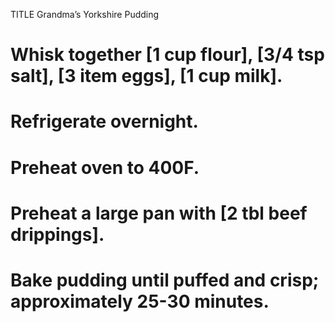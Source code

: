 TITLE Grandma's Yorkshire Pudding

# Whisk together [1 cup flour], [3/4 tsp salt], [3 item eggs], [1 cup milk].
# Refrigerate overnight.
# Preheat oven to 400F.
# Preheat a large pan with [2 tbl beef drippings].
# Bake pudding until puffed and crisp; approximately 25-30 minutes.
